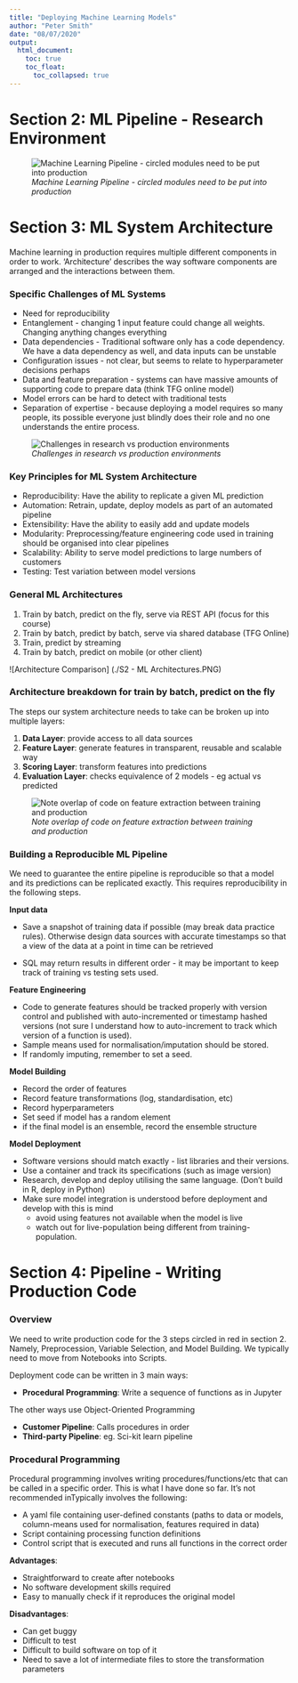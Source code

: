 ```yaml
---
title: "Deploying Machine Learning Models"
author: "Peter Smith"
date: "08/07/2020"
output: 
  html_document:
    toc: true
    toc_float:
      toc_collapsed: true
---
```


# Section 2: ML Pipeline - Research Environment

![*Machine Learning Pipeline - circled modules need to be put into production*](./S2 - Machine Learning Pipeling.PNG)

# Section 3: ML System Architecture

Machine learning in production requires multiple different components in order to work. 'Architecture' describes the way software components are arranged and the interactions between them.


### Specific Challenges of ML Systems

* Need for reproducibility
* Entanglement - changing 1 input feature could change all weights. Changing anything changes everything
* Data dependencies - Traditional software only has a code dependency. We have a data dependency as well, and data inputs can be unstable
* Configuration issues - not clear, but seems to relate to hyperparameter decisions perhaps 
* Data and feature preparation - systems can have massive amounts of supporting code to prepare data (think TFG online model)
* Model errors can be hard to detect with traditional tests
* Separation of expertise - because deploying a model requires so many people, its possible everyone just blindly does their role and no one understands the entire process.

![*Challenges in research vs production environments*](./S2 - Research vs Production.PNG)

### Key Principles for ML System Architecture

* Reproducibility: Have the ability to replicate a given ML prediction
* Automation: Retrain, update, deploy models as part of an automated pipeline
* Extensibility: Have the ability to easily add and update models
* Modularity: Preprocessing/feature engineering code used in training should be organised into clear pipelines
* Scalability: Ability to serve model predictions to large numbers of customers
* Testing: Test variation between model versions

### General ML Architectures

1. Train by batch, predict on the fly, serve via REST API (focus for this course)
2. Train by batch, predict by batch, serve via shared database (TFG Online)
3. Train, predict by streaming
4. Train by batch, predict on mobile (or other client)

![Architecture Comparison] (./S2 - ML Architectures.PNG)

### Architecture breakdown for train by batch, predict on the fly

The steps our system architecture needs to take can be broken up into multiple layers:

1. __Data Layer__: provide access to all data sources
2. __Feature Layer__: generate features in transparent, reusable and scalable way
3. __Scoring Layer__: transform features into predictions
4. __Evaluation Layer__: checks equivalence of 2 models - eg actual vs predicted

![*Note overlap of code on feature extraction between training and production*](./S3 - Predict on the Fly diagram.PNG)

### Building a Reproducible ML Pipeline

We need to guarantee the entire pipeline is reproducible so that a model and its predictions can be replicated exactly. This requires reproducibility in the following steps.

__Input data__

* Save a snapshot of training data if possible (may break data practice rules). Otherwise design data sources with accurate timestamps so that a view of the data at a point in time can be retrieved

* SQL may return results in different order - it may be important to keep track of training vs testing sets used.

__Feature Engineering__

* Code to generate features should be tracked properly with version control and published with auto-incremented or timestamp hashed versions (not sure I understand how to auto-increment to track which version of a function is used).
* Sample means used for normalisation/imputation should be stored.
* If randomly imputing, remember to set a seed.

__Model Building__

* Record the order of features
* Record feature transformations (log, standardisation, etc)
* Record hyperparameters
* Set seed if model has a random element
* if the final model is an ensemble, record the ensemble structure

__Model Deployment__

* Software versions should match exactly - list libraries and their versions.
* Use a container and track its specifications (such as image version)
* Research, develop and deploy utilising the same language. (Don't build in R, deploy in Python)
* Make sure model integration is understood before deployment and develop with this is mind
  - avoid using features not available when the model is live
  - watch out for live-population being different from training-population.
  
# Section 4: Pipeline - Writing Production Code

### Overview

We need to write production code for the 3 steps circled in red in section 2. Namely, Preprocession, Variable Selection, and Model Building. We typically need to move from Notebooks into Scripts.

Deployment code can be written in 3 main ways:

* __Procedural Programming__: Write a sequence of functions as in Jupyter

The other ways use Object-Oriented Programming

* __Customer Pipeline__: Calls procedures in order
* __Third-party Pipeline__: eg. Sci-kit learn pipeline

### Procedural Programming

Procedural programming involves writing procedures/functions/etc that can be called in a specific order. This is what I have done so far. It's not recommended inTypically involves the following:

* A yaml file containing user-defined constants (paths to data or models, column-means used for normalisation, features required in data)
* Script containing processing function definitions
* Control script that is executed and runs all functions in the correct order

__Advantages__:

* Straightforward to create after notebooks
* No software development skills required
* Easy to manually check if it reproduces the original model

__Disadvantages__:

* Can get buggy
* Difficult to test
* Difficult to build software on top of it
* Need to save a lot of intermediate files to store the transformation parameters